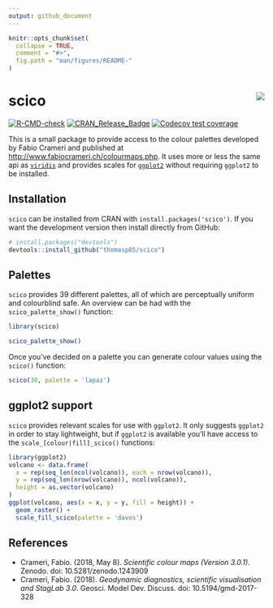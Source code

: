 ```yaml
---
output: github_document
---
```


<!-- README.md is generated from README.Rmd. Please edit that file -->

```r
knitr::opts_chunk$set(
  collapse = TRUE,
  comment = "#>",
  fig.path = "man/figures/README-"
)
```

# scico <img src="man/figures/logo.png" align="right" />

<!-- badges: start -->
[![R-CMD-check](https://github.com/thomasp85/scico/actions/workflows/R-CMD-check.yaml/badge.svg)](https://github.com/thomasp85/scico/actions/workflows/R-CMD-check.yaml)
[![CRAN_Release_Badge](http://www.r-pkg.org/badges/version-ago/scico)](https://CRAN.R-project.org/package=scico)
[![Codecov test coverage](https://codecov.io/gh/thomasp85/scico/branch/main/graph/badge.svg)](https://app.codecov.io/gh/thomasp85/scico?branch=main)
<!-- badges: end -->

This is a small package to provide access to the colour palettes developed by
Fabio Crameri and published at <http://www.fabiocrameri.ch/colourmaps.php>. It
uses more or less the same api as 
[`viridis`](https://github.com/sjmgarnier/viridis) and provides scales for 
[`ggplot2`](https://github.com/tidyverse/ggplot2) without requiring `ggplot2` to
be installed.

## Installation
`scico` can be installed from CRAN with `install.packages('scico')`. If you want
the development version then install directly from GitHub:

```r
# install.packages("devtools")
devtools::install_github("thomasp85/scico")
```

## Palettes
`scico` provides 39 different palettes, all of which are perceptually uniform 
and colourblind safe. An overview can be had with the `scico_palette_show()`
function:

```r
library(scico)

scico_palette_show()
```

Once you've decided on a palette you can generate colour values using the 
`scico()` function:

```r
scico(30, palette = 'lapaz')
```

## ggplot2 support
`scico` provides relevant scales for use with `ggplot2`. It only suggests 
`ggplot2` in order to stay lightweight, but if `ggplot2` is available you'll 
have access to the `scale_[colour|fill]_scico()` functions:

```r
library(ggplot2)
volcano <- data.frame(
  x = rep(seq_len(ncol(volcano)), each = nrow(volcano)),
  y = rep(seq_len(nrow(volcano)), ncol(volcano)),
  height = as.vector(volcano)
)
ggplot(volcano, aes(x = x, y = y, fill = height)) + 
  geom_raster() + 
  scale_fill_scico(palette = 'davos') 
```

## References
- Crameri, Fabio. (2018, May 8). *Scientific colour maps (Version 3.0.1)*. Zenodo. doi: 10.5281/zenodo.1243909
- Crameri, Fabio. (2018). *Geodynamic diagnostics, scientific visualisation and StagLab 3.0*. Geosci. Model Dev. Discuss. doi: 10.5194/gmd-2017-328
